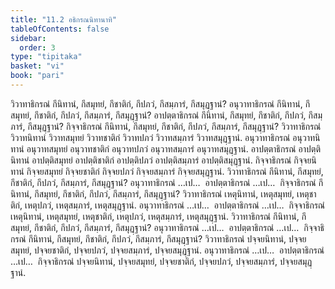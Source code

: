 ```yaml
---
title: "11.2 อธิกรณนิทานาทิ"
tableOfContents: false
sidebar:
  order: 3
type: "tipitaka"
basket: "vi"
book: "pari"
---
```



<DynamicBreadcrumb />

<Division number="342" book="pari">

<Paragraph number="1709" book="pari">
วิวาทาธิกรณํ กึนิทานํ, กึสมุทยํ, กึชาติกํ, กึปภวํ, กึสมฺภารํ, กึสมุฏฺฐานํ? อนุวาทาธิกรณํ กึนิทานํ, กึสมุทยํ, กึชาติกํ, กึปภวํ, กึสมฺภารํ, กึสมุฏฺฐานํ? อาปตฺตาธิกรณํ กึนิทานํ, กึสมุทยํ, กึชาติกํ, กึปภวํ, กึสมฺภารํ, กึสมุฏฺฐานํ? กิจฺจาธิกรณํ กึนิทานํ, กึสมุทยํ, กึชาติกํ, กึปภวํ, กึสมฺภารํ, กึสมุฏฺฐานํ?
</Paragraph>

<Paragraph number="1710" book="pari">
วิวาทาธิกรณํ วิวาทนิทานํ วิวาทสมุทยํ วิวาทชาติกํ วิวาทปภวํ วิวาทสมฺภารํ วิวาทสมุฏฺฐานํ. อนุวาทาธิกรณํ อนุวาทนิทานํ อนุวาทสมุทยํ อนุวาทชาติกํ อนุวาทปภวํ อนุวาทสมฺภารํ อนุวาทสมุฏฺฐานํ. อาปตฺตาธิกรณํ อาปตฺตินิทานํ อาปตฺติสมุทยํ อาปตฺติชาติกํ อาปตฺติปภวํ อาปตฺติสมฺภารํ อาปตฺติสมุฏฺฐานํ. กิจฺจาธิกรณํ กิจฺจยนิทานํ กิจฺจยสมุทยํ กิจฺจยชาติกํ กิจฺจยปภวํ กิจฺจยสมฺภารํ กิจฺจยสมุฏฺฐานํ.
</Paragraph>

<Paragraph number="1711" book="pari">
วิวาทาธิกรณํ กึนิทานํ, กึสมุทยํ, กึชาติกํ, กึปภวํ, กึสมฺภารํ, กึสมุฏฺฐานํ? อนุวาทาธิกรณํ …เป…  อาปตฺตาธิกรณํ …เป…  กิจฺจาธิกรณํ กึนิทานํ, กึสมุทยํ, กึชาติกํ, กึปภวํ, กึสมฺภารํ, กึสมุฏฺฐานํ?
</Paragraph>

<Paragraph number="1712" book="pari">
วิวาทาธิกรณํ เหตุนิทานํ, เหตุสมุทยํ, เหตุชาติกํ, เหตุปภวํ, เหตุสมฺภารํ, เหตุสมุฏฺฐานํ. อนุวาทาธิกรณํ …เป…  อาปตฺตาธิกรณํ …เป…  กิจฺจาธิกรณํ เหตุนิทานํ, เหตุสมุทยํ, เหตุชาติกํ, เหตุปภวํ, เหตุสมฺภารํ, เหตุสมุฏฺฐานํ.
</Paragraph>

<Paragraph number="1713" book="pari">
วิวาทาธิกรณํ กึนิทานํ, กึสมุทยํ, กึชาติกํ, กึปภวํ, กึสมฺภารํ, กึสมุฏฺฐานํ? อนุวาทาธิกรณํ …เป…  อาปตฺตาธิกรณํ …เป…  กิจฺจาธิกรณํ กึนิทานํ, กึสมุทยํ, กึชาติกํ, กึปภวํ, กึสมฺภารํ, กึสมุฏฺฐานํ?
</Paragraph>

<Paragraph number="1714" book="pari">
วิวาทาธิกรณํ ปจฺจยนิทานํ, ปจฺจยสมุทยํ, ปจฺจยชาติกํ, ปจฺจยปภวํ, ปจฺจยสมฺภารํ, ปจฺจยสมุฏฺฐานํ. อนุวาทาธิกรณํ …เป…  อาปตฺตาธิกรณํ …เป…  กิจฺจาธิกรณํ ปจฺจยนิทานํ, ปจฺจยสมุทยํ, ปจฺจยชาติกํ, ปจฺจยปภวํ, ปจฺจยสมฺภารํ, ปจฺจยสมุฏฺฐานํ.
</Paragraph>
</Division>